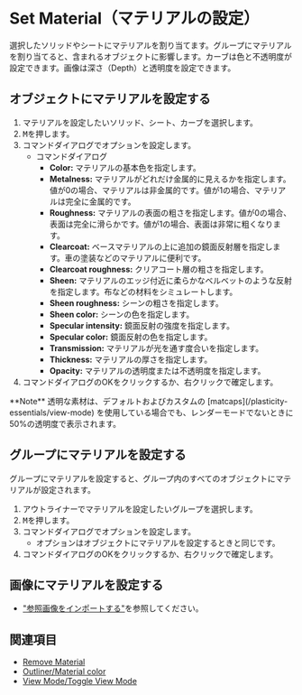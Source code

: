 
# Set Material（マテリアルの設定）

<Reference shortcut="M" command="Set Material" button="" />

選択したソリッドやシートにマテリアルを割り当てます。グループにマテリアルを割り当てると、含まれるオブジェクトに影響します。カーブは色と不透明度が設定できます。画像は深さ（Depth）と透明度を設定できます。

## オブジェクトにマテリアルを設定する

1. マテリアルを設定したいソリッド、シート、カーブを選択します。
2. <kbd>M</kbd>を押します。
3. コマンドダイアログでオプションを設定します。
    - <Kst>コマンドダイアログ</Kst>
        - **Color:** マテリアルの基本色を指定します。
        - **Metalness:** マテリアルがどれだけ金属的に見えるかを指定します。値が0の場合、マテリアルは非金属的です。値が1の場合、マテリアルは完全に金属的です。
        - **Roughness:** マテリアルの表面の粗さを指定します。値が0の場合、表面は完全に滑らかです。値が1の場合、表面は非常に粗くなります。
        - **Clearcoat:** ベースマテリアルの上に追加の鏡面反射層を指定します。車の塗装などのマテリアルに便利です。
        - **Clearcoat roughness:** クリアコート層の粗さを指定します。
        - **Sheen:** マテリアルのエッジ付近に柔らかなベルベットのような反射を指定します。布などの材料をシミュレートします。
        - **Sheen roughness:** シーンの粗さを指定します。
        - **Sheen color:** シーンの色を指定します。
        - **Specular intensity:** 鏡面反射の強度を指定します。
        - **Specular color:** 鏡面反射の色を指定します。
        - **Transmission:** マテリアルが光を通す度合いを指定します。
        - **Thickness:** マテリアルの厚さを指定します。
        - **Opacity:** マテリアルの透明度または不透明度を指定します。
4. コマンドダイアログのOKをクリックするか、右クリックで確定します。

<Callout type="info" emoji="🗒️">
**Note** 
透明な素材は、デフォルトおよびカスタムの [matcaps](/plasticity-essentials/view-mode) を使用している場合でも、レンダーモードでないときに50%の透明度で表示されます。
</Callout>

## グループにマテリアルを設定する

グループにマテリアルを設定すると、グループ内のすべてのオブジェクトにマテリアルが設定されます。

1. アウトライナーでマテリアルを設定したいグループを選択します。
2. <kbd>M</kbd>を押します。
3. コマンドダイアログでオプションを設定します。
    - オプションはオブジェクトにマテリアルを設定するときと同じです。
4. コマンドダイアログのOKをクリックするか、右クリックで確定します。

## 画像にマテリアルを設定する

- ["参照画像をインポートする"](/plasticity-essentials/importing-reference-images)を参照してください。

## 関連項目
- [Remove Material](remove-material)
- [Outliner/Material color](/plasticity-essentials/outliner#material-color)
- [View Mode/Toggle View Mode](/plasticity-essentials/view-mode#toggle-view-mode)